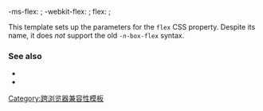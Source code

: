 -ms-flex: {{{1|1 0 auto}}}; -webkit-flex: {{{1|1 0 auto}}}; flex: {{{1|1 0 auto}}};<noinclude>

This template sets up the parameters for the <code>flex</code> CSS property. Despite its name, it does ''not'' support the old <code>-''n''-box-flex</code> syntax.

===See also===
* {{tl|display-flex}}
* {{tl|flex-direction}}

[[Category:跨浏览器兼容性模板]]
</noinclude>